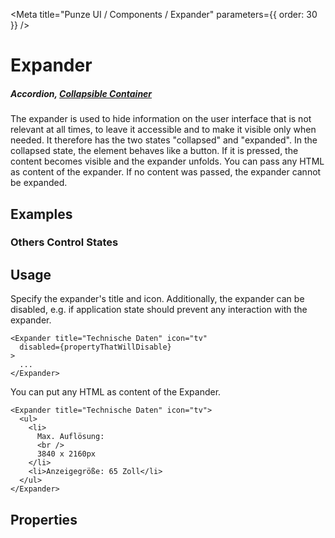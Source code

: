 
<Meta title="Punze UI / Components / Expander" parameters={{ order: 30 }} />

# Expander

##### _Accordion_, [_Collapsible Container_](https://www.iso.org/obp/ui/#iso:std:iso:9241:-161:ed-1:v1:en)

The expander is used to hide information on the user interface that is not relevant at all times, to leave it accessible and to make it visible only when needed.
It therefore has the two states "collapsed" and "expanded".
In the collapsed state, the element behaves like a button.
If it is pressed, the content becomes visible and the expander unfolds.
You can pass any HTML as content of the expander. If no content was passed, the expander cannot be expanded.

## Examples
<Story id="components-expander--with-content" />

### Others Control States
<Canvas>
  <Story id="components-expander--standard" />
  <Story id="components-expander--with-icon" />
  <Story id="components-expander--disabled" />
</Canvas>

## Usage

Specify the expander's title and icon.
Additionally, the expander can be disabled, e.g. if application state should prevent any interaction with the expander.

```tsx
<Expander title="Technische Daten" icon="tv"
  disabled={propertyThatWillDisable}
>
  ...
</Expander>
```

You can put any HTML as content of the Expander.

```tsx
<Expander title="Technische Daten" icon="tv">
  <ul>
    <li>
      Max. Auflösung:
      <br />
      3840 x 2160px
    </li>
    <li>Anzeigegröße: 65 Zoll</li>
  </ul>
</Expander>
```

## Properties

<ArgsTable of={Expander} />
